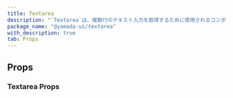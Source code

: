 ```yaml
---
title: Textarea
description: "`Textarea`は、複数行のテキスト入力を取得するために使用されるコンポーネントです。"
package_name: "@yamada-ui/textarea"
with_description: true
tab: Props
---
```


## Props

### Textarea Props

<PropsCard
  name="colorScheme"
  type='"whiteAlpha" | "blackAlpha" | "gray" | "zinc" | "neutral" | "stone" | "red" | "rose" | "pink" | "orange" | "amber" | "yellow" | "lime" | "green" | "emerald" | "teal" | "cyan" | "sky" | "blue" | "indigo" | "violet" | "purple" | "fuchsia"'
  description="The visual color appearance of the component."
/>
<PropsCard
  name="errorBorderColor"
  type='"link" | "border" | BorderColor | "current" | "whiteAlpha.50" | "whiteAlpha.100" | "whiteAlpha.200" | "whiteAlpha.300" | "whiteAlpha.400" | "whiteAlpha.500" | ... 253 more ... | ColorModeArray<...>'
  description="The border color when the input is invalid."
/>
<PropsCard
  name="focusBorderColor"
  type='"link" | "border" | BorderColor | "current" | "whiteAlpha.50" | "whiteAlpha.100" | "whiteAlpha.200" | "whiteAlpha.300" | "whiteAlpha.400" | "whiteAlpha.500" | ... 253 more ... | ColorModeArray<...>'
  description="The border color when the input is focused."
/>
<PropsCard
  name="isDisabled"
  type="boolean"
  description="If `true`, the form control will be disabled."
/>
<PropsCard
  name="isInvalid"
  type="boolean"
  description="If `true`, the form control will be invalid."
/>
<PropsCard
  name="isReadOnly"
  type="boolean"
  description="If `true`, the form control will be readonly."
/>
<PropsCard
  name="isRequired"
  type="boolean"
  description="If `true`, the form control will be required."
/>
<PropsCard
  name="size"
  type='"xs" | "sm" | "md" | "lg"'
  description="The size of the Textarea."
/>
<PropsCard
  name="variant"
  type='"outline" | "filled" | "flushed" | "unstyled"'
  description="The variant of the Textarea."
/>
